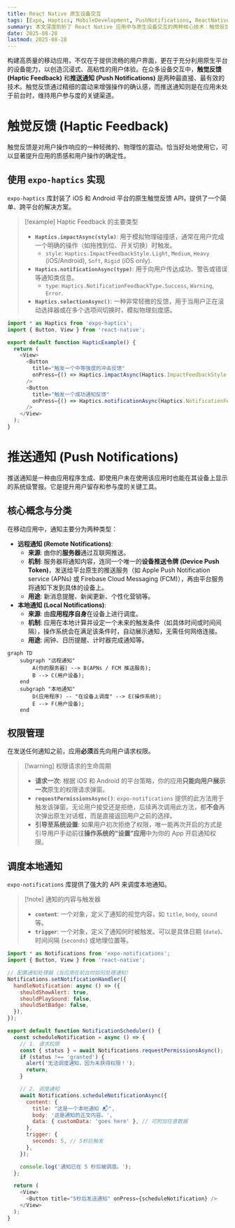 ```yaml
---
title: React Native 原生设备交互
tags: [Expo, Haptics, MobileDevelopment, PushNotifications, ReactNative]
summary: 本文深度剖析了 React Native 应用中与原生设备交互的两种核心技术：触觉反馈 (Haptic Feedback) 与推送通知 (Push Notifications)。笔记系统性地阐述了如何利用 expo-haptics 库提供丰富的触感体验，并详细拆解了推送通知的分类（本地与远程）、权限管理流程以及如何通过 expo-notifications 实现本地通知的调度。
date: 2025-08-28
lastmod: 2025-08-28
---
```

构建高质量的移动应用，不仅在于提供流畅的用户界面，更在于充分利用原生平台的设备能力，以创造沉浸式、高粘性的用户体验。在众多设备交互中，**触觉反馈 (Haptic Feedback)** 和**推送通知 (Push Notifications)** 是两种最直接、最有效的技术。触觉反馈通过精细的震动来增强操作的确认感，而推送通知则是在应用未处于前台时，维持用户参与度的关键渠道。

# 触觉反馈 (Haptic Feedback)

触觉反馈是对用户操作响应的一种轻微的、物理性的震动。恰当好处地使用它，可以显著提升应用的质感和用户操作的确定性。

## 使用 `expo-haptics` 实现

`expo-haptics` 库封装了 iOS 和 Android 平台的原生触觉反馈 API，提供了一个简单、跨平台的解决方案。

> [!example] Haptic Feedback 的主要类型
> - **`Haptics.impactAsync(style)`**: 用于模拟物理碰撞感，通常在用户完成一个明确的操作（如拖拽到位、开关切换）时触发。
> 	- `style`: `Haptics.ImpactFeedbackStyle.Light`, `Medium`, `Heavy` (iOS/Android), `Soft`, `Rigid` (iOS only).
> - **`Haptics.notificationAsync(type)`**: 用于向用户传达成功、警告或错误等通知类信息。
> 	- `type`: `Haptics.NotificationFeedbackType.Success`, `Warning`, `Error`.
> - **`Haptics.selectionAsync()`**: 一种非常轻微的反馈，用于当用户正在滚动选择器或在多个选项间切换时，模拟物理刻度感。

```js
import * as Haptics from 'expo-haptics';
import { Button, View } from 'react-native';

export default function HapticExample() {
  return (
    <View>
      <Button
        title="触发一个中等强度的冲击反馈"
        onPress={() => Haptics.impactAsync(Haptics.ImpactFeedbackStyle.Medium)}
      />
      <Button
        title="触发一个成功通知反馈"
        onPress={() => Haptics.notificationAsync(Haptics.NotificationFeedbackType.Success)}
      />
    </View>
  );
}
```

# 推送通知 (Push Notifications)

推送通知是一种由应用程序生成、即使用户未在使用该应用时也能在其设备上显示的系统级警报。它是提升用户留存和参与度的关键工具。

## 核心概念与分类

在移动应用中，通知主要分为两种类型：

- **远程通知 (Remote Notifications)**:
    - **来源**: 由你的**服务器**通过互联网推送。
    - **机制**: 服务器将通知内容，连同一个唯一的**设备推送令牌 (Device Push Token)**，发送给平台原生的推送服务（如 Apple Push Notification service (APNs) 或 Firebase Cloud Messaging (FCM)），再由平台服务将通知下发到具体的设备上。
    - **用途**: 新消息提醒、新闻更新、个性化营销等。
- **本地通知 (Local Notifications)**:
    - **来源**: 由**应用程序自身**在设备上进行调度。
    - **机制**: 应用在本地计算并设定一个未来的触发条件（如具体时间或时间间隔），操作系统会在满足该条件时，自动展示通知，无需任何网络连接。
    - **用途**: 闹钟、日历提醒、计时器完成通知等。

```mermaid
graph TD
    subgraph "远程通知"
        A(你的服务器) --> B(APNs / FCM 推送服务);
        B --> C(用户设备);
    end
    subgraph "本地通知"
        D(应用程序) -- "在设备上调度" --> E(操作系统);
        E --> F(用户设备);
    end
```

## 权限管理

在发送任何通知之前，应用**必须**首先向用户请求权限。

> [!warning] 权限请求的生命周期
> - **请求一次**: 根据 iOS 和 Android 的平台策略，你的应用**只能向用户展示一次**原生的权限请求弹窗。
> - **`requestPermissionsAsync()`**: `expo-notifications` 提供的此方法用于触发该弹窗。无论用户接受还是拒绝，后续再次调用此方法，都**不会**再次弹出原生对话框，而是直接返回用户之前的选择。
> - **引导至系统设置**: 如果用户初次拒绝了权限，唯一能再次开启的方式是引导用户手动前往**操作系统的“设置”应用**中为你的 App 开启通知权限。

## 调度本地通知

`expo-notifications` 库提供了强大的 API 来调度本地通知。

> [!note] 通知的内容与触发器
> - **`content`**: 一个对象，定义了通知的视觉内容，如 `title`, `body`, `sound` 等。
> - **`trigger`**: 一个对象，定义了通知何时被触发。可以是具体日期 (`date`)、时间间隔 (`seconds`) 或地理位置等。

```js
import * as Notifications from 'expo-notifications';
import { Button, View } from 'react-native';

// 配置通知处理器（当应用在前台时如何处理通知）
Notifications.setNotificationHandler({
  handleNotification: async () => ({
    shouldShowAlert: true,
    shouldPlaySound: false,
    shouldSetBadge: false,
  }),
});

export default function NotificationScheduler() {
  const scheduleNotification = async () => {
    // 1. 请求权限
    const { status } = await Notifications.requestPermissionsAsync();
    if (status !== 'granted') {
      alert('无法调度通知，因为未获得权限！');
      return;
    }

    // 2. 调度通知
    await Notifications.scheduleNotificationAsync({
      content: {
        title: "这是一个本地通知 📬",
        body: '这是通知的正文内容。',
        data: { customData: 'goes here' }, // 可附加任意数据
      },
      trigger: {
        seconds: 5, // 5秒后触发
      },
    });

    console.log('通知已在 5 秒后被调度。');
  };

  return (
    <View>
      <Button title="5秒后发送通知" onPress={scheduleNotification} />
    </View>
  );
}
```

